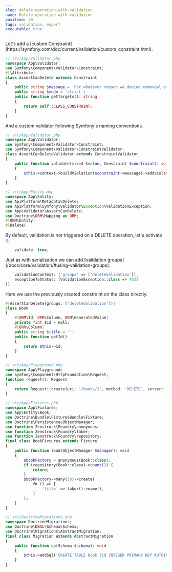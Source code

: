 ```yaml
---
slug: delete-operation-with-validation
name: Delete operation with validation
position: 20
tags: validation, expert
executable: true
---
```

<SectionGuide id="section-0">
Let's add a [custom Constraint](https://symfony.com/doc/current/validation/custom_constraint.html).

```php
// src/App/Validator.php
namespace App\Validator;
use Symfony\Component\Validator\Constraint;
#[\Attribute]
class AssertCanDelete extends Constraint
{
    public string $message = 'For whatever reason we denied removeal of this data.';
    public string $mode = 'strict';
    public function getTargets(): string
    {
        return self::CLASS_CONSTRAINT;
    }
}

```
</SectionGuide>
<SectionGuide id="section-1">
And a custom validator following Symfony's naming conventions.

```php
// src/App/Validator.php
namespace App\Validator;
use Symfony\Component\Validator\Constraint;
use Symfony\Component\Validator\ConstraintValidator;
class AssertCanDeleteValidator extends ConstraintValidator
{
    public function validate(mixed $value, Constraint $constraint): void
    {
        $this->context->buildViolation($constraint->message)->addViolation();
    }
}

// src/App/Entity.php
namespace App\Entity;
use ApiPlatform\Metadata\Delete;
use ApiPlatform\Symfony\Validator\Exception\ValidationException;
use App\Validator\AssertCanDelete;
use Doctrine\ORM\Mapping as ORM;
#[ORM\Entity]
#[Delete(

```
</SectionGuide>
<SectionGuide id="section-2">
By default, validation is not triggered on a DELETE operation, let's activate it.

```php
    validate: true,

```
</SectionGuide>
<SectionGuide id="section-3">
Just as with serialization we can add [validation groups](/docs/core/validation/#using-validation-groups).

```php
    validationContext: ['groups' => ['deleteValidation']],
    exceptionToStatus: [ValidationException::class => 403]
)]

```
</SectionGuide>
<SectionGuide id="section-4">
Here we use the previously created constraint on the class directly.

```php
#[AssertCanDelete(groups: ['deleteValidation'])]
class Book
{
    #[ORM\Id, ORM\Column, ORM\GeneratedValue]
    private ?int $id = null;
    #[ORM\Column]
    public string $title = '';
    public function getId()
    {
        return $this->id;
    }
}

// src/App/Playground.php
namespace App\Playground;
use Symfony\Component\HttpFoundation\Request;
function request(): Request
{
    return Request::create(uri: '/books/1', method: 'DELETE', server: ['CONTENT_TYPE' => 'application/ld+json']);
}

// src/App/Fixtures.php
namespace App\Fixtures;
use App\Entity\Book;
use Doctrine\Bundle\FixturesBundle\Fixture;
use Doctrine\Persistence\ObjectManager;
use function Zenstruck\Foundry\anonymous;
use function Zenstruck\Foundry\faker;
use function Zenstruck\Foundry\repository;
final class BookFixtures extends Fixture
{
    public function load(ObjectManager $manager): void
    {
        $bookFactory = anonymous(Book::class);
        if (repository(Book::class)->count()) {
            return;
        }
        $bookFactory->many(10)->create(
            fn () => [
                'title' => faker()->name(),
            ]
        );
    }
}

// src/DoctrineMigrations.php
namespace DoctrineMigrations;
use Doctrine\DBAL\Schema\Schema;
use Doctrine\Migrations\AbstractMigration;
final class Migration extends AbstractMigration
{
    public function up(Schema $schema): void
    {
        $this->addSql('CREATE TABLE book (id INTEGER PRIMARY KEY AUTOINCREMENT NOT NULL, title VARCHAR(255) NOT NULL)');
    }
}

```
</SectionGuide>
